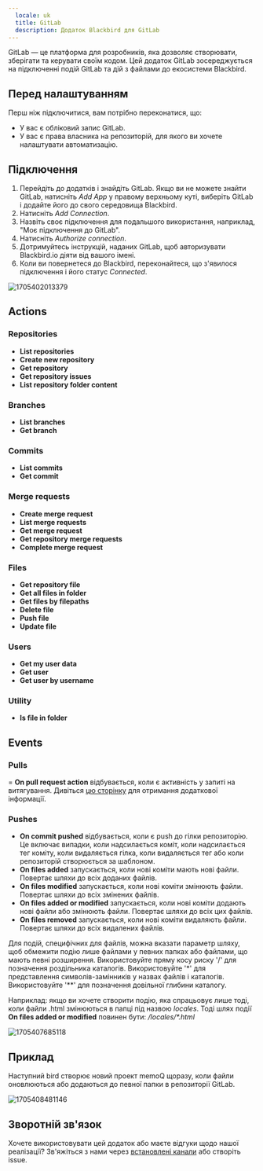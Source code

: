 ```yaml
---
  locale: uk
  title: GitLab
  description: Додаток Blackbird для GitLab
---
```


<LinkCard title="Переглянути на Github" target="_blank" href="https://github.com/bb-io/GitLab" icon="github" />

GitLab — це платформа для розробників, яка дозволяє створювати, зберігати та керувати своїм кодом. Цей додаток GitLab зосереджується на підключенні подій GitLab та дій з файлами до екосистеми Blackbird.

## Перед налаштуванням

Перш ніж підключитися, вам потрібно переконатися, що:

- У вас є обліковий запис GitLab.
- У вас є права власника на репозиторій, для якого ви хочете налаштувати автоматизацію.

## Підключення

1. Перейдіть до додатків і знайдіть GitLab. Якщо ви не можете знайти GitLab, натисніть _Add App_ у правому верхньому куті, виберіть GitLab і додайте його до свого середовища Blackbird.
2. Натисніть _Add Connection_.
3. Назвіть своє підключення для подальшого використання, наприклад, "Моє підключення до GitLab".
4. Натисніть _Authorize connection_.
5. Дотримуйтесь інструкцій, наданих GitLab, щоб авторизувати Blackbird.io діяти від вашого імені.
6. Коли ви повернетеся до Blackbird, переконайтеся, що з'явилося підключення і його статус _Connected_.

![1705402013379](https://raw.githubusercontent.com/bb-io/GitLab/main/image/README/1705402013379.png)

## Actions

### Repositories

- **List repositories**
- **Create new repository**
- **Get repository**
- **Get repository issues**
- **List repository folder content**

### Branches

- **List branches**
- **Get branch**

### Commits

- **List commits**
- **Get commit**

### Merge requests

- **Create merge request**
- **List merge requests**
- **Get merge request**
- **Get repository merge requests**
- **Complete merge request**

### Files

- **Get repository file**
- **Get all files in folder**
- **Get files by filepaths**
- **Delete file**
- **Push file**
- **Update file**

### Users

- **Get my user data**
- **Get user**
- **Get user by username**

### Utility

- **Is file in folder**

## Events

### Pulls

= **On pull request action** відбувається, коли є активність у запиті на витягування. Дивіться [цю сторінку](https://docs.GitLab.com/en/webhooks/webhook-events-and-payloads#pull_request) для отримання додаткової інформації.

### Pushes

- **On commit pushed** відбувається, коли є push до гілки репозиторію. Це включає випадки, коли надсилається коміт, коли надсилається тег коміту, коли видаляється гілка, коли видаляється тег або коли репозиторій створюється за шаблоном.
- **On files added** запускається, коли нові коміти мають нові файли. Повертає шляхи до всіх доданих файлів.
- **On files modified** запускається, коли нові коміти змінюють файли. Повертає шляхи до всіх змінених файлів.
- **On files added or modified** запускається, коли нові коміти додають нові файли або змінюють файли. Повертає шляхи до всіх цих файлів.
- **On files removed** запускається, коли нові коміти видаляють файли. Повертає шляхи до всіх видалених файлів.

Для подій, специфічних для файлів, можна вказати параметр шляху, щоб обмежити подію лише файлами у певних папках або файлами, що мають певні розширення. Використовуйте пряму косу риску '/' для позначення роздільника каталогів. Використовуйте '\*' для представлення символів-замінників у назвах файлів і каталогів. Використовуйте '\*\*' для позначення довільної глибини каталогу.

Наприклад: якщо ви хочете створити подію, яка спрацьовує лише тоді, коли файли .html змінюються в папці під назвою _locales_. Тоді шлях події **On files added or modified** повинен бути: _/locales/\*.html_

![1705407685118](https://raw.githubusercontent.com/bb-io/GitLab/main/image/README/1705407685118.png)

## Приклад

Наступний bird створює новий проект memoQ щоразу, коли файли оновлюються або додаються до певної папки в репозиторії GitLab.

![1705408481146](https://raw.githubusercontent.com/bb-io/GitLab/main/image/README/1705408481146.png)

## Зворотній зв'язок

Хочете використовувати цей додаток або маєте відгуки щодо нашої реалізації? Зв'яжіться з нами через [встановлені канали](https://www.blackbird.io/) або створіть issue.